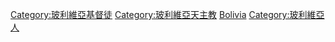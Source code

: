 [[Category:玻利維亞基督徒|Category:玻利維亞基督徒]]
[[Category:玻利維亞天主教|Category:玻利維亞天主教]]
[[Category:各國天主教徒|Bolivia]]
[[Category:玻利維亞人|Category:玻利維亞人]]